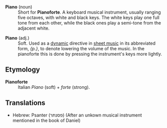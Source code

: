 ;'''Piano''' (noun)
:Short for '''Pianoforte'''.  A keyboard musical instrument, usually ranging five octaves, with white and black keys. The white keys play one full tone from each other, while the black ones play a semi-tone from the adjacent white.  

;'''Piano''' (adj.)
:Soft. Used as a [[w:dynamic|dynamic]] directive in [[w:sheet music|sheet music]] in its abbreviated form, ''{p.}'', to denote lowering the volume of the music. In the pianoforte this is done by pressing the instrument's keys more lightly. 

==Etymology==

;'''Pianoforte'''
:Italian ''Piano'' (soft) + ''forte'' (strong).

==Translations==

*Hebrew: Psanter (פסנתר) (After an unkown musical instrument mentioned in the book of Daniel)